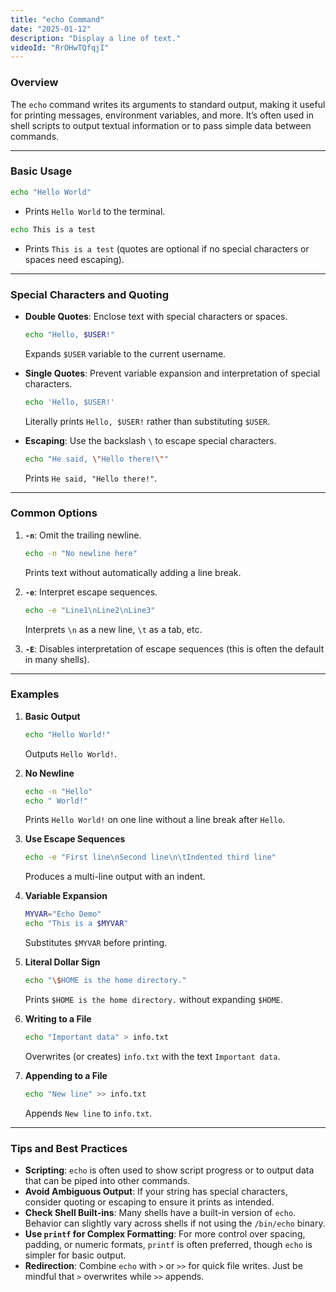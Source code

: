```yaml
---
title: "echo Command"
date: "2025-01-12"
description: "Display a line of text."
videoId: "RrOHwTQfqjI"
---
```


### Overview

The `echo` command writes its arguments to standard output, making it useful for printing messages, environment variables, and more. It’s often used in shell scripts to output textual information or to pass simple data between commands.

---

### Basic Usage

```bash
echo "Hello World"
```
- Prints `Hello World` to the terminal.

```bash
echo This is a test
```
- Prints `This is a test` (quotes are optional if no special characters or spaces need escaping).

---

### Special Characters and Quoting

- **Double Quotes**: Enclose text with special characters or spaces.
  ```bash
  echo "Hello, $USER!"
  ```
  Expands `$USER` variable to the current username.

- **Single Quotes**: Prevent variable expansion and interpretation of special characters.
  ```bash
  echo 'Hello, $USER!'
  ```
  Literally prints `Hello, $USER!` rather than substituting `$USER`.

- **Escaping**: Use the backslash `\` to escape special characters.
  ```bash
  echo "He said, \"Hello there!\""
  ```
  Prints `He said, "Hello there!"`.

---

### Common Options

1. **`-n`**: Omit the trailing newline.
   ```bash
   echo -n "No newline here"
   ```
   Prints text without automatically adding a line break.

2. **`-e`**: Interpret escape sequences.
   ```bash
   echo -e "Line1\nLine2\nLine3"
   ```
   Interprets `\n` as a new line, `\t` as a tab, etc.

3. **`-E`**: Disables interpretation of escape sequences (this is often the default in many shells).

---

### Examples

1. **Basic Output**
   ```bash
   echo "Hello World!"
   ```
   Outputs `Hello World!`.

2. **No Newline**
   ```bash
   echo -n "Hello"
   echo " World!"
   ```
   Prints `Hello World!` on one line without a line break after `Hello`.

3. **Use Escape Sequences**
   ```bash
   echo -e "First line\nSecond line\n\tIndented third line"
   ```
   Produces a multi-line output with an indent.

4. **Variable Expansion**
   ```bash
   MYVAR="Echo Demo"
   echo "This is a $MYVAR"
   ```
   Substitutes `$MYVAR` before printing.

5. **Literal Dollar Sign**
   ```bash
   echo "\$HOME is the home directory."
   ```
   Prints `$HOME is the home directory.` without expanding `$HOME`.

6. **Writing to a File**
   ```bash
   echo "Important data" > info.txt
   ```
   Overwrites (or creates) `info.txt` with the text `Important data`.

7. **Appending to a File**
   ```bash
   echo "New line" >> info.txt
   ```
   Appends `New line` to `info.txt`.

---

### Tips and Best Practices

- **Scripting**: `echo` is often used to show script progress or to output data that can be piped into other commands.
- **Avoid Ambiguous Output**: If your string has special characters, consider quoting or escaping to ensure it prints as intended.
- **Check Shell Built-ins**: Many shells have a built-in version of `echo`. Behavior can slightly vary across shells if not using the `/bin/echo` binary.
- **Use `printf` for Complex Formatting**: For more control over spacing, padding, or numeric formats, `printf` is often preferred, though `echo` is simpler for basic output.
- **Redirection**: Combine `echo` with `>` or `>>` for quick file writes. Just be mindful that `>` overwrites while `>>` appends.